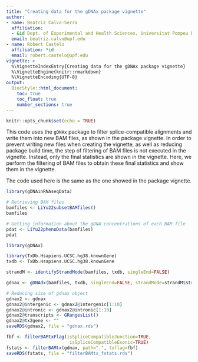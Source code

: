 ```yaml
---
title: "Creating data for the gDNAx package vignette"
author:
- name: Beatriz Calvo-Serra
  affiliation:
  - &id Dept. of Experimental and Health Sciences, Universitat Pompeu Fabra, Barcelona, Spain
  email: beatriz.calvo@upf.edu
- name: Robert Castelo
  affiliation: *id
  email: robert.castelo@upf.edu
vignette: >
  %\VignetteIndexEntry{Creating data for the gDNAx package vignette}
  %\VignetteEngine{knitr::rmarkdown}
  %\VignetteEncoding{UTF-8}
output:
  BiocStyle::html_document:
    toc: true
    toc_float: true
    number_sections: true
---
```


```r
knitr::opts_chunk$set(echo = TRUE)
```


This code uses the `gDNAx` package to filter splice-compatible alignments
and write them into new BAM files, as shown in the package vignette. In order
to prevent writing new files when creating the vignette, as well as reducing
package build time, the step of filtering of BAM files is not executed in the
vignette. Instead, only the final statistics are shown in the vignette.
Here, we perform the filtering of BAM files to obtain these final statistics
and show them in the vignette.

The code used here is the same as the one showed in the package vignette.

```r
library(gDNAinRNAseqData)

# Retrieving BAM files
bamfiles <- LiYu22subsetBAMfiles()
bamfiles

# Getting information about the gDNA concentrations of each BAM file
pdat <- LiYu22phenoData(bamfiles)
pdat

library(gDNAx)

library(TxDb.Hsapiens.UCSC.hg38.knownGene)
txdb <- TxDb.Hsapiens.UCSC.hg38.knownGene

strandM <- identifyStrandMode(bamfiles, txdb, singleEnd=FALSE)

gdnax <- gDNAdx(bamfiles, txdb, singleEnd=FALSE, strandMode=strandM$strandMode)

# Reducing size of gdnax object
gdnax2 <- gdnax
gdnax2@intergenic <- gdnax2@intergenic[1:10]
gdnax2@intronic <- gdnax2@intronic[1:10]
gdnax2@transcripts <- GRangesList()
gdnax2@tx2gene <- ""
saveRDS(gdnax2, file = "gdnax.rds")

fbf <- filterBAMtxFlag(isSpliceCompatibleJunction=TRUE,
                        isSpliceCompatibleExonic=TRUE)
fstats <- filterBAMtx(gdnax, path=".", txflag=fbf)
saveRDS(fstats, file = "filterBAMtx_fstats.rds")

```

